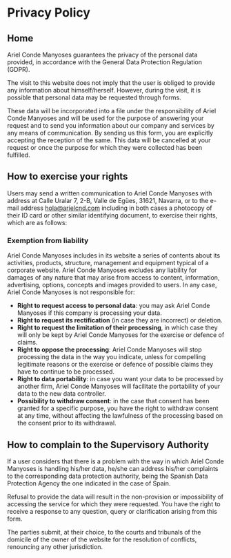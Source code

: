 # Privacy Policy

## Home

Ariel Conde Manyoses guarantees the privacy of the personal data provided, in accordance with the General Data Protection Regulation (GDPR).

The visit to this website does not imply that the user is obliged to provide any information about himself/herself. However, during the visit, it is possible that personal data may be requested through forms.

These data will be incorporated into a file under the responsibility of Ariel Conde Manyoses and will be used for the purpose of answering your request and to send you information about our company and services by any means of communication. By sending us this form, you are explicitly accepting the reception of the same. This data will be cancelled at your request or once the purpose for which they were collected has been fulfilled.

## How to exercise your rights

Users may send a written communication to Ariel Conde Manyoses with address at Calle Uralar 7, 2-B, Valle de Egües, 31621, Navarra, or to the e-mail address hola@arielcnd.com including in both cases a photocopy of their ID card or other similar identifying document, to exercise their rights, which are as follows:

### Exemption from liability

Ariel Conde Manyoses includes in its website a series of contents about its activities, products, structure, management and equipment typical of a corporate website. Ariel Conde Manyoses excludes any liability for damages of any nature that may arise from access to content, information, advertising, options, concepts and images provided to users. In any case, Ariel Conde Manyoses is not responsible for:

- **Right to request access to personal data**: you may ask Ariel Conde Manyoses if this company is processing your data.
- **Right to request its rectification** (in case they are incorrect) or deletion.
- **Right to request the limitation of their processing**, in which case they will only be kept by Ariel Conde Manyoses for the exercise or defence of claims.
- **Right to oppose the processing**: Ariel Conde Manyoses will stop processing the data in the way you indicate, unless for compelling legitimate reasons or the exercise or defence of possible claims they have to continue to be processed.
- **Right to data portability**: in case you want your data to be processed by another firm, Ariel Conde Manyoses will facilitate the portability of your data to the new data controller.
- **Possibility to withdraw consent**: in the case that consent has been granted for a specific purpose, you have the right to withdraw consent at any time, without affecting the lawfulness of the processing based on the consent prior to its withdrawal.

## How to complain to the Supervisory Authority

If a user considers that there is a problem with the way in which Ariel Conde Manyoses is handling his/her data, he/she can address his/her complaints to the corresponding data protection authority, being the Spanish Data Protection Agency the one indicated in the case of Spain.

Refusal to provide the data will result in the non-provision or impossibility of accessing the service for which they were requested. You have the right to receive a response to any question, query or clarification arising from this form.

The parties submit, at their choice, to the courts and tribunals of the domicile of the owner of the website for the resolution of conflicts, renouncing any other jurisdiction.
